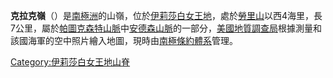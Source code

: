 {{Coord|84|32|S|64|50|W|source:GNIS|display=title}}

'''克拉克嶺'''（{{lang-en|Clark Ridge}}）是[[南極洲|南極洲]]的山嶺，位於[[伊莉莎白女王地|伊莉莎白女王地]]，處於[[勞里山|勞里山]]以西4海里，長7公里，屬於[[帕圖克森特山脈|帕圖克森特山脈]]中[[安德森山脈|安德森山脈]]的一部分，[[美國地質調查局|美國地質調查局]]根據測量和該國海軍的空中照片繪入地圖，現時由[[南極條約體系|南極條約體系]]管理。

{{DEFAULTSORT:Clark Ridge}}
[[Category:伊莉莎白女王地山脊|Category:伊莉莎白女王地山脊]]


{{QueenElizabethLand-geo-stub}}